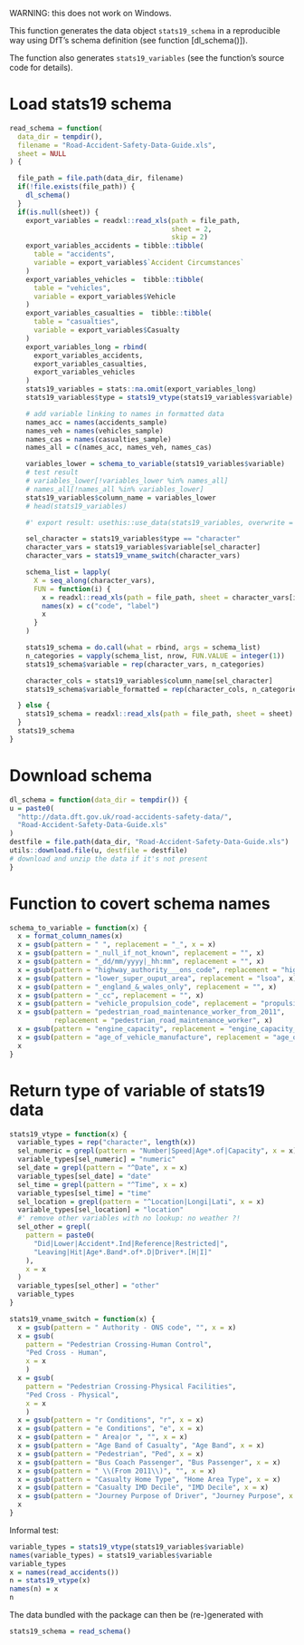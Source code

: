 
WARNING: this does not work on Windows.

This function generates the data object `stats19_schema` in a reproducible way
using DfT's schema definition (see function [dl_schema()]).

The function also generates `stats19_variables` (see the function's source code
for details).

# Load stats19 schema

```r
read_schema = function(
  data_dir = tempdir(),
  filename = "Road-Accident-Safety-Data-Guide.xls",
  sheet = NULL
) {

  file_path = file.path(data_dir, filename)
  if(!file.exists(file_path)) {
    dl_schema()
  }
  if(is.null(sheet)) {
    export_variables = readxl::read_xls(path = file_path,
                                        sheet = 2,
                                        skip = 2)
    export_variables_accidents = tibble::tibble(
      table = "accidents",
      variable = export_variables$`Accident Circumstances`
    )
    export_variables_vehicles =  tibble::tibble(
      table = "vehicles",
      variable = export_variables$Vehicle
    )
    export_variables_casualties =  tibble::tibble(
      table = "casualties",
      variable = export_variables$Casualty
    )
    export_variables_long = rbind(
      export_variables_accidents,
      export_variables_casualties,
      export_variables_vehicles
    )
    stats19_variables = stats::na.omit(export_variables_long)
    stats19_variables$type = stats19_vtype(stats19_variables$variable)

    # add variable linking to names in formatted data
    names_acc = names(accidents_sample)
    names_veh = names(vehicles_sample)
    names_cas = names(casualties_sample)
    names_all = c(names_acc, names_veh, names_cas)

    variables_lower = schema_to_variable(stats19_variables$variable)
    # test result
    # variables_lower[!variables_lower %in% names_all]
    # names_all[!names_all %in% variables_lower]
    stats19_variables$column_name = variables_lower
    # head(stats19_variables)

    #' export result: usethis::use_data(stats19_variables, overwrite = TRUE)

    sel_character = stats19_variables$type == "character"
    character_vars = stats19_variables$variable[sel_character]
    character_vars = stats19_vname_switch(character_vars)

    schema_list = lapply(
      X = seq_along(character_vars),
      FUN = function(i) {
        x = readxl::read_xls(path = file_path, sheet = character_vars[i])
        names(x) = c("code", "label")
        x
      }
    )

    stats19_schema = do.call(what = rbind, args = schema_list)
    n_categories = vapply(schema_list, nrow, FUN.VALUE = integer(1))
    stats19_schema$variable = rep(character_vars, n_categories)

    character_cols = stats19_variables$column_name[sel_character]
    stats19_schema$variable_formatted = rep(character_cols, n_categories)

  } else {
    stats19_schema = readxl::read_xls(path = file_path, sheet = sheet)
  }
  stats19_schema
}
```

# Download schema

```r
dl_schema = function(data_dir = tempdir()) {
u = paste0(
  "http://data.dft.gov.uk/road-accidents-safety-data/",
  "Road-Accident-Safety-Data-Guide.xls"
)
destfile = file.path(data_dir, "Road-Accident-Safety-Data-Guide.xls")
utils::download.file(u, destfile = destfile)
# download and unzip the data if it's not present
}
```

# Function to covert schema names
```r
schema_to_variable = function(x) {
  x = format_column_names(x)
  x = gsub(pattern = " ", replacement = "_", x = x)
  x = gsub(pattern = "_null_if_not_known", replacement = "", x)
  x = gsub(pattern = "_dd/mm/yyyy|_hh:mm", replacement = "", x)
  x = gsub(pattern = "highway_authority___ons_code", replacement = "highway", x)
  x = gsub(pattern = "lower_super_ouput_area", replacement = "lsoa", x)
  x = gsub(pattern = "_england_&_wales_only", replacement = "", x)
  x = gsub(pattern = "_cc", replacement = "", x)
  x = gsub(pattern = "vehicle_propulsion_code", replacement = "propulsion_code", x)
  x = gsub(pattern = "pedestrian_road_maintenance_worker_from_2011",
           replacement = "pedestrian_road_maintenance_worker", x)
  x = gsub(pattern = "engine_capacity", replacement = "engine_capacity_cc", x)
  x = gsub(pattern = "age_of_vehicle_manufacture", replacement = "age_of_vehicle", x)
  x
}
```

# Return type of variable of stats19 data

```r
stats19_vtype = function(x) {
  variable_types = rep("character", length(x))
  sel_numeric = grepl(pattern = "Number|Speed|Age*.of|Capacity", x = x)
  variable_types[sel_numeric] = "numeric"
  sel_date = grepl(pattern = "^Date", x = x)
  variable_types[sel_date] = "date"
  sel_time = grepl(pattern = "^Time", x = x)
  variable_types[sel_time] = "time"
  sel_location = grepl(pattern = "^Location|Longi|Lati", x = x)
  variable_types[sel_location] = "location"
  #' remove other variables with no lookup: no weather ?!
  sel_other = grepl(
    pattern = paste0(
      "Did|Lower|Accident*.Ind|Reference|Restricted|",
      "Leaving|Hit|Age*.Band*.of*.D|Driver*.[H|I]"
    ),
    x = x
  )
  variable_types[sel_other] = "other"
  variable_types
}

stats19_vname_switch = function(x) {
  x = gsub(pattern = " Authority - ONS code", "", x = x)
  x = gsub(
    pattern = "Pedestrian Crossing-Human Control",
    "Ped Cross - Human",
    x = x
    )
  x = gsub(
    pattern = "Pedestrian Crossing-Physical Facilities",
    "Ped Cross - Physical",
    x = x
    )
  x = gsub(pattern = "r Conditions", "r", x = x)
  x = gsub(pattern = "e Conditions", "e", x = x)
  x = gsub(pattern = " Area|or ", "", x = x)
  x = gsub(pattern = "Age Band of Casualty", "Age Band", x = x)
  x = gsub(pattern = "Pedestrian", "Ped", x = x)
  x = gsub(pattern = "Bus Coach Passenger", "Bus Passenger", x = x)
  x = gsub(pattern = " \\(From 2011\\)", "", x = x)
  x = gsub(pattern = "Casualty Home Type", "Home Area Type", x = x)
  x = gsub(pattern = "Casualty IMD Decile", "IMD Decile", x = x)
  x = gsub(pattern = "Journey Purpose of Driver", "Journey Purpose", x = x)
  x
}
```

Informal test:
```r
variable_types = stats19_vtype(stats19_variables$variable)
names(variable_types) = stats19_variables$variable
variable_types
x = names(read_accidents())
n = stats19_vtype(x)
names(n) = x
n
```

The data bundled with the package can then be (re-)generated with
```r
stats19_schema = read_schema()
```
